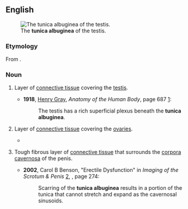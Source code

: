 ==English==
[[Image:Gray1149.png|thumb|The '''tunica albuginea''' of the testis.]]

===Etymology===
From {{etyl|LL.|en}} {{m|la|tunica albuginea||white membrane}}.

===Noun===
{{en-noun|tunicae albugineae}}
{{wikipedia}}

# {{lb|en|anatomy}} Layer of [[connective tissue]] covering the [[testis]].
#* '''1918''', [[w:Henry Gray|Henry Gray]], ''Anatomy of the Human Body'', page 687 [http://www.bartleby.com/107/pages/page687.html]:
#*: The testis has a rich superficial plexus beneath the '''tunica albuginea'''.
# {{lb|en|anatomy}} Layer of [[connective tissue]] covering the [[ovary|ovaries]].
#* {{quote-text|lang=en|year=1867|author=Charles Delucena Meigs|title=Obstetrics: The Science and the Art|page=120|url=http://books.google.com/books?id=j_MIosH0okEC],|passage=If the '''tunica albuginea''' of an ovary be divided with a scalpel, the stroma may then be readily torn asunder by pulling the edges of the incision apart ...}}
# {{lb|en|anatomy}} Tough fibrous layer of [[connective tissue]] that surrounds the [[corpora cavernosa]] of the penis.
#* '''2002''', Carol B Benson, "Erectile Dysfunction" in ''Imaging of the Scrotum & Penis'' [http://books.google.com/books?id=TsuiJxypDyAC], {{ISBN|1853175099}}, page 274:
#*: Scarring of the '''tunica albuginea''' results in a portion of the tunica that cannot stretch and expand as the cavernosal sinusoids.